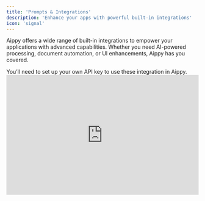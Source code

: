 ```yaml
---
title: 'Prompts & Integrations'
description: 'Enhance your apps with powerful built-in integrations'
icon: 'signal'
---
```


Aippy offers a wide range of built-in integrations to empower your applications with advanced capabilities. Whether you need AI-powered processing, document automation, or UI enhancements, Aippy has you covered.

<Warning>
  You’ll need to set up your own API key to use these integration in Aippy.



  <iframe width="100%" height="315" src="https://www.youtube.com/embed/6R4cc86bZD8?si=trT7a5wHvhs5da6i" title="YouTube video player" frameborder="0" allow="accelerometer; autoplay; clipboard-write; encrypted-media; gyroscope; picture-in-picture; web-share" referrerpolicy="strict-origin-when-cross-origin" allowfullscreen />
</Warning>

## AI & LLMs

Integrate leading AI models to build intelligent applications that enhance user experience, automate workflows, and generate content:

* **OpenAI’s model** – Ideal for summarization, analysis, and content generation. Fast and reliable.

* **Anthropic’s latest model** – Excels in complex reasoning and deep analysis.

* **Google’s latest model** – Strong in logical reasoning and long-context processing.

* **Groq** – The fastest AI model in Create, powered by Llama 3.

* **Cohere Command R+** – Scalable LLM designed for business applications.

**Example prompts to get started:**

<Info>
  Build a grammar-enhancing writing assistant using `[AI model]`.
</Info>

<Info>
  Create a chatbot that provides customer support using `[AI model]`.
</Info>

<Info>
  Develop an AI-powered research assistant with `[AI model]`.
</Info>

<Info>
  Build an app that uses `[AI model]` for text analysis.
</Info>

<Info>
  Create a tool that uses `[AI model] `for content generation.
</Info>

<Info>
  Build an app that uses` [AI model]` to analyze long documents.
</Info>

<Info>
  Create a tool that uses `[AI model]` for multi-step reasoning.
</Info>

<Info>
  Make a research assistant with` [AI model]`.
</Info>

<Info>
  Create a tool that uses `[AI model]` for real-time analysis.
</Info>

<Info>
  Build a chatbot that uses `[AI model]` for quick responses.
</Info>

<Info>
  Make an app that uses `[AI model]` for text processing.
</Info>

<Info>
  Build an app that uses `[AI model]` for content analysis.
</Info>

<Info>
  Create a tool that uses `[AI model]` for writing assistance.
</Info>

<Info>
  Make a research helper with `[AI model]`.
</Info>

<Info>
  Create a tool that uses `[AI model] `to explain complex topics
</Info>

<Info>
  Make a writing assistant that uses `[AI Model]` for essay structure.
</Info>

<Info>
  Make a tool that uses `[AI model]` for real-time text analysis.
</Info>

<Info>
  Generate blog posts and display them using `[Markdown Renderer]`.
</Info>

<Info>
  Build a wiki that uses `[Markdown Renderer] `to display AI-generated content from \[AI model].
</Info>

## Images & Vision

Leverage cutting-edge vision APIs for image analysis, enhancement, and generation. Aippy supports:

* GPT-4 Vision

* Stable Diffusion

* DALL-E

* Pexels

* Exa

* among others.

**Example prompts to get started:**

<Info>
  Let users upload photos and analyze them using `[AI model]`.
</Info>

<Info>
  Generate high-quality product photos with AI enhancements.
</Info>

<Info>
  Extract text from images using `[AI model]`.
</Info>

<Info>
  Let users describe an image and use` [AI model]` to create it.
</Info>

<Info>
  Create a tool that uses `[AI model]` for logo generation.
</Info>

<Info>
  Let users describe art and use `[AI model]` to generate it.
</Info>

<Info>
  Create AI-generated artwork based on descriptions.
</Info>

<Info>
  Find stock photos of specific objects using `Pexels`.
</Info>

<Info>
  Find me a video of a dog playing fetch with `Pexels`.
</Info>

<Info>
  Retrieve the latest AI research papers with `Exa`.
</Info>

<Info>
  Get latest tech news articles with `Eva`.
</Info>

<Info>
  Detect faces and emotions in images.
</Info>

<Info>
  Improve image resolution automatically.
</Info>

## UI Components

For accessible design and reusable UI components, we recommend using:&#x20;

* **21st.dev**

* **Chakra UI**

* **shadcn/ui**.&#x20;

See our [best Tailwind CSS components guide](https://Aippy.dev/blog/best-tailwind-css-component) for more.

**Example prompts to get started:**

<Info>
  Add a form using `[Chakra UI]` components.
</Info>

<Info>
  Build a dashboard with `[Chakra UI]` layout.
</Info>

<Info>
  Create a responsive navbar using `[shadcn/ui]`.
</Info>

<Info>
  Use the `[shadcn/ui]` dialog component for a popup form.
</Info>

<Info>
  Develop a settings panel using `[shadcn/ui]`.
</Info>

<Info>
  Implement a calendar component for scheduling.
</Info>

<Info>
  Create a modal-based UI for streamlined interactions.
</Info>

## Audio processing

Eleven Labs is a top choice for high-quality integrations.

* Convert speech to text

* Generate natural-sounding voices

* Enhance audio files

**Example prompts to get started:**

<Info>
  Convert uploaded audio files to text using audio transcription.
</Info>

<Info>
  Build a podcast transcription tool.
</Info>

<Info>
  Read content aloud using Text-to-Speech.
</Info>

<Info>
  Develop an audiobook creator.
</Info>

<Info>
  Transcribe and summarize meeting recordings.
</Info>

<Info>
  Implement voice-controlled UI interactions.
</Info>

<Info>
  Generate lifelike synthetic voices.
</Info>

## Maps&#x20;

Using **`Mapbox, Google Maps, and Weather APIs`**`,`enhance your applications with:

* geolocation

* mapping

* business insights&#x20;

**Example prompts to get started:**

<Info>
  Display store locations on a map with `[Mapbox]`.
</Info>

<Info>
  Create a delivery tracking system with real-time updates.
</Info>

<Info>
  Build a property listing app using `[Google Maps]`.
</Info>

<Info>
  Find restaurants using`[Google business data].`
</Info>

<Info>
  Build a local business directory with `[Google business data]`.
</Info>

<Info>
  Create a review aggregator using `[Google business data].`
</Info>

<Info>
  Add address auto-completion using `[Google Place Autocomplete]`.
</Info>

<Info>
  Show real-time weather updates using `[Weather API]`.
</Info>

<Info>
  Implement a route planner for travel optimization.
</Info>

## Documents

You can:

* create and download PDFs programmatically

* extract and convert text from PDFs

* process scanned documents

* transform files between various formats

* generate QR codes for links, data, and business applications

**Example prompts to get started:**

<Info>
  Let users fill out a form and use `[PDF Generation] `to download it.
</Info>

<Info>
  Generate invoices as PDFs using `[PDF Generation]`.
</Info>

<Info>
  Create a resume builder that exports to PDF.
</Info>

<Info>
  Extract text from scanned documents with `[PDF Parser]`.
</Info>

<Info>
  Build a document analyzer with `[PDF Parser].`
</Info>

<Info>
  Create a PDF search tool using `[PDF Parser].`
</Info>

<Info>
  Let users scan documents with `[Document Scanner].`
</Info>

<Info>
  Build a receipt tracker using `[Document Scanner].`
</Info>

<Info>
  Convert PDFs to images with `[File Conversion]`.
</Info>

<Info>
  Build a document converter with `[File Conversion]`.
</Info>

<Info>
  Generate QR codes for links and business details.
</Info>

<Info>
  Make a URL shortener with QR codes using` [QR Code]`.
</Info>

<Info>
  Build a document signing workflow.
</Info>

<Info>
  Implement automated report generation.
</Info>

## Media & Entertainment&#x20;

You can:

* retrieve media data

* track sports stats

* search for movies, TV shows, anime, and books

**Example prompts to get started:**

<Info>
  Build a movie recommendation system using `[TMDb]`.
</Info>

<Info>
  Track upcoming TV shows with `[Movies and TV Series]`.
</Info>

<Info>
  Make a watchlist app with `[Movies and TV Series / TMDb]`.
</Info>

<Info>
  Find details on "The Dark Knight" using `[TMDb]`.
</Info>

<Info>
  Build an anime discovery tool.
</Info>

<Info>
  Create a manga reading list.
</Info>

<Info>
  Make an anime recommendation system.
</Info>

<Info>
  Create a fantasy `[Sport]` prediction app.
</Info>

<Info>
  Create a fantasy `[Sport]` helper.
</Info>

<Info>
  Make a game prediction tool.
</Info>

<Info>
  Build a book discovery app with `[Book Search]`.
</Info>

<Info>
  Create a reading list manager.
</Info>

<Info>
  Develop a personalized book recommendation engine.
</Info>

## Web Tools

You can:

* extract valuable insights from any website

* seamlessly translate text between languages

* access real-time search results

* discover images across the web with ease

**Example prompts to get started:**

<Info>
  Scrape top search results from `[Google Search]` using `[Web Scraper]`.
</Info>

<Info>
  Translate text dynamically using `[Google Translate]`.
</Info>

<Info>
  Build a language learning app using `[Google Translate]`.
</Info>

<Info>
  Search the web using` [Google Search]`.
</Info>

<Info>
  Build a trending topic analyzer with `[Google Search]`.
</Info>

<Info>
  Find images using `[Google Image Search]`.
</Info>

<Info>
  Create a visual research assistant using `[Google Image Search]`.
</Info>

<Info>
  Automate competitor analysis by extracting key data from websites.
</Info>

<Info>
  Develop a web scraping tool for market research.
</Info>

## Business&#x20;

You can seamlessly:

* calculate accurate sales tax

* conduct in-depth search term analysis

* create interactive and dynamic data visualizations

* validate email addresses in real-time

* check domain information

* detect harmful or offensive content

* integrate chat and notification features

* send transactional emails

* efficiently manage email campaigns with built-in automation

**Example prompts to get started:**

<Info>
  Calculate order totals with `[US Sales Tax Calculator]`.
</Info>

<Info>
  Build an e-commerce checkout.
</Info>

<Info>
  Create a pricing tool.
</Info>

<Info>
  Analyze SEO keywords with `[SEO Keyword Research]`.
</Info>

<Info>
  Build a content planning tool.
</Info>

<Info>
  Create an SEO analyzer.
</Info>

<Info>
  Display sales data in a Charts line graph.
</Info>

<Info>
  Create an analytics page.
</Info>

<Info>
  Check email addresses and create an email validation system. 
</Info>

<Info>
  Build a signup form with `[GitHub]`.
</Info>

<Info>
  Build a domain inspector tool using `[Domain Inspector]`.
</Info>

<Info>
  Build a safe chat app using` [OpenAI Moderation]`.
</Info>

<Info>
  Send order confirmations via `[Line]`.
</Info>

<Info>
  Create a broadcast system using `[Line].`
</Info>

<Info>
  Send order confirmations with `[Resend]`.
</Info>

<Info>
  Create a newsletter system with `[Resend]`.
</Info>

<Info>
  Validate email addresses using `[NeverBounce]`.
</Info>

<Info>
  When using `[NeverBounce]`, check if these emails are valid and save the results.
</Info>

<Info>
  Develop an automated sales forecasting tool.
</Info>

<Info>
  Implement AI-driven lead scoring.
</Info>